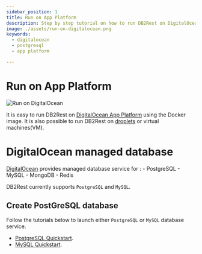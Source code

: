 ```yaml
---
sidebar_position: 1
title: Run on App Platform
description: Step by step tutorial on how to run DB2Rest on DigitalOcean Cloud.
image: ./assets/run-on-digitalocean.png
keywords:
  - digitalocean
  - postgresql
  - app platform

---
```


# Run on App Platform

![Run on DigitalOcean](./assets/run-on-digitalocean.png "Run on DigitalOcean")

It is easy to run DB2Rest on [DigitalOcean App Platform](https://www.digitalocean.com/products/app-platform) using the Docker image.
It is also possible to run DB2Rest on [droplets](https://www.digitalocean.com/products/droplets) or virtual machines(VM).

# DigitalOcean managed database

[DigitalOcean](https://www.digitalocean.com/) provides managed database service for :
    - PostgreSQL
    - MySQL
    - MongoDB
    - Redis

DB2Rest currently supports `PostgreSQL` and `MySQL`.


## Create PostGreSQL database

Follow the tutorials below to launch either `PostgreSQL` or `MySQL` database service.

 - [PostgreSQL Quickstart](https://docs.digitalocean.com/products/databases/postgresql/getting-started/quickstart/).
 - [MySQL Quickstart](https://docs.digitalocean.com/products/databases/mysql/getting-started/quickstart/).


